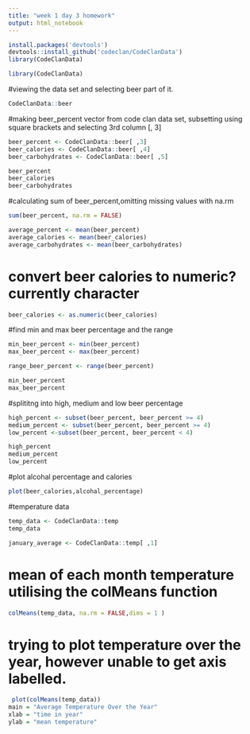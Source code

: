 ```yaml
---
title: "week 1 day 3 homework"
output: html_notebook
---
```


```r
install.packages('devtools')
devtools::install_github('codeclan/CodeClanData')
library(CodeClanData)
```

```r
library(CodeClanData)

```

#viewing the data set and selecting beer part of it.


```r
CodeClanData::beer
```




#making beer_percent vector from code clan data set, subsetting using square brackets and selecting 3rd column [, 3]
```r

beer_percent <- CodeClanData::beer[ ,3]
beer_calories <- CodeClanData::beer[ ,4]
beer_carbohydrates <- CodeClanData::beer[ ,5]
```





```r
beer_percent
beer_calories 
beer_carbohydrates
```
#calculating sum of beer_percent,omitting missing values with na.rm

```r
sum(beer_percent, na.rm = FALSE)
```


```r
average_percent <- mean(beer_percent)
average_calories <- mean(beer_calories)
average_carbohydrates <- mean(beer_carbohydrates)
```


# convert beer calories to numeric? currently character


```r
beer_calories <- as.numeric(beer_calories)
```

#find min and max beer percentage and the range 


```r
min_beer_percent <- min(beer_percent)
max_beer_percent <- max(beer_percent)

range_beer_percent <- range(beer_percent)
```

```r
min_beer_percent
max_beer_percent

```

#splititng into high, medium and low beer percentage


```r
high_percent <- subset(beer_percent, beer_percent >= 4)
medium_percent <- subset(beer_percent, beer_percent >= 4)
low_percent <-subset(beer_percent, beer_percent < 4)
```

```r
high_percent
medium_percent
low_percent
```



#plot alcohal percentage and calories

```r
plot(beer_calories,alcohal_percentage)
```



#temperature data

```r
temp_data <- CodeClanData::temp
temp_data
```


```r
january_average <- CodeClanData::temp[ ,1]

```



# mean of each month temperature utilising the colMeans function

```r
colMeans(temp_data, na.rm = FALSE,dims = 1 )
```

# trying to plot temperature over the year, however unable to get axis labelled. 


```r
 plot(colMeans(temp_data))
main = "Average Temperature Over the Year"
xlab = "time in year"
ylab = "mean temperature"
  
```


